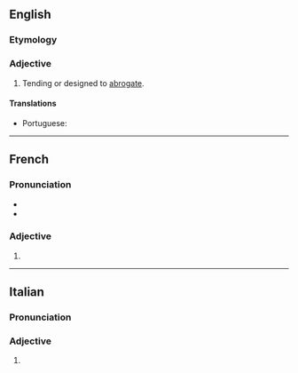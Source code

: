 ==English==

===Etymology===
{{af|en|abrogate|-ive}}

===Adjective===
{{en-adj}}

# Tending or designed to [[abrogate]].
#: {{ux|en|an '''abrogative''' law}}

====Translations====
{{trans-top|tending or designed to abrogate}}
* Portuguese: {{t+|pt|ab-rogativo}}
{{trans-mid}}
{{trans-bottom}}

----

==French==

===Pronunciation===
* {{fr-IPA}}
* {{homophones|fr|abrogatives}}

===Adjective===
{{head|fr|adjective form}}

# {{adj form of|fr|abrogatif||f|s}}

----

==Italian==

===Pronunciation===
{{it-pr|abrogatìve}}

===Adjective===
{{head|it|adjective form}}

# {{adj form of|it|abrogativo||f|p}}